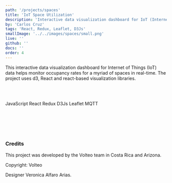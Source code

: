 ```yaml
---
path: '/projects/spaces'
title: 'IoT Space Utilization'
description: 'Interactive data visualization dashboard for IoT (Internet of Things)'
by: 'Carlos Cruz'
tags: 'React, Redux, Leaflet, D3Js'
smallImage: '../../images/spaces/small.png'
live: ''
github: ''
docs: ''
order: 4
---
```




This interactive data visualization dashboard for Internet of Things (IoT) data helps monitor occupancy rates for a myriad of spaces in real-time. The project uses d3, React and react-based visualization libraries.

<br></br>

<TagContainer>
  <Tag>JavaScript</Tag>
  <Tag>React</Tag>
  <Tag>Redux</Tag>
  <Tag>D3Js</Tag>
  <Tag>Leaflet</Tag>
  <Tag>MQTT</Tag>
</TagContainer>

<br>
</br>
<br>
</br>

<Slider dots infinite slidesToShow={1} slidesToScroll={1}>
  <div>
      <ImageMDX src="spc-show-0.png" alt="ore" />
  </div>
</Slider>

<br>
</br>

### Credits

This project was developed by the Volteo team in Costa Rica and Arizona. 

Copyright:  Volteo

Designer Veronica Alfaro Arias.
